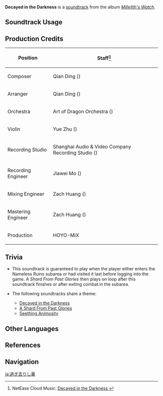 {{Soundtrack Infobox
|image          = Millelith's Watch.png
|album          = Millelith's Watch
|disc           = 2
|number         = 28
|featured       =
|featured2      =
|featured3      =
|featured_disc  =
|featured_disc2 =
|featured_disc3 =
|youtube_id     = RVzfqrc-Yg0
|spotify_id     = 64YiwbIicySiop2Zy8JZOY
|previous       = A Venture Into the Unknown
|next           = A Shard From Past Glories
}}
'''Decayed in the Darkness''' is a [[soundtrack]] from the album ''[[Millelith's Watch]]''.

==Soundtrack Usage==
{{Soundtrack Usage
|quest    = 
|location = Nameless Ruins
|domain   = Unknown Sanctuary
}}

==Production Credits==
{| class="wikitable"
! Position
! Staff<ref>NetEase Cloud Music: [https://music.163.com/#/song?id=1956543015 Decayed in the Darkness {{zh|繁华已逝}}]</ref>
|-
! Composer
| Qian Ding ({{zh|丁谦}})
|-
! Arranger
| Qian Ding ({{zh|丁谦}})
|-
! Orchestra
| Art of Dragon Orchestra ({{zh|龙之艺交响乐团}})
|-
! Violin
| Yue Zhu ({{zh|朱玥}})
|-
! Recording Studio
| Shanghai Audio & Video Company Recording Studio ({{zh|上海音像公司录音棚}})
|-
! Recording Engineer
| Jiawei Mo ({{zh|莫家伟}})
|-
! Mixing Engineer
| Zach Huang ({{zh|黄巍}})
|-
! Mastering Engineer
| Zach Huang ({{zh|黄巍}})
|-
! Production
| HOYO-MiX
|}
<!--
==Gallery==
<gallery>
</gallery>
-->

==Trivia==
* This soundtrack is guaranteed to play when the player either enters the Nameless Ruins subarea or had visited it last before logging into the game. ''A Shard From Past Glories'' then plays on loop after this soundtrack finishes or after exiting combat in the subarea.
* <section begin="NamelessRuinsTheme1" />The following soundtracks share a theme:
** [[Decayed in the Darkness]]
** [[A Shard From Past Glories]]
** [[Seething Animosity]]<section end="NamelessRuinsTheme1" />

==Other Languages==
{{Other Languages
|en      = Decayed in the Darkness
|zhs     = 繁华已逝
|zhs_rm  = Fánhuá Yǐ Shì
|zhs_tl   = 
|ja      = 過ぎ去りし華
|ja_rm   = Sugisarishi Hana{{Assumed}}
|ja_tl   = Passed by Flowers
}}

==References==
{{Reflist}}

==Navigation==
{{Soundtrack Navbox|Millelith's Watch}}

[[ja:過ぎ去りし華]]